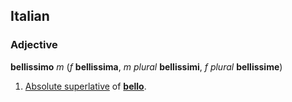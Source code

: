 ==Italian==
===Adjective===
'''bellissimo''' ''m'' (''f'' '''bellissima''', ''m plural'' '''bellissimi''', ''f plural'' '''bellissime''')

#[[Absolute superlative]] of '''[[bello#Italian|bello]]'''.